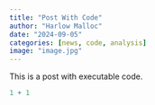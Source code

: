 ```yaml
---
title: "Post With Code"
author: "Harlow Malloc"
date: "2024-09-05"
categories: [news, code, analysis]
image: "image.jpg"
---
```


This is a post with executable code.

```r
1 + 1
```
